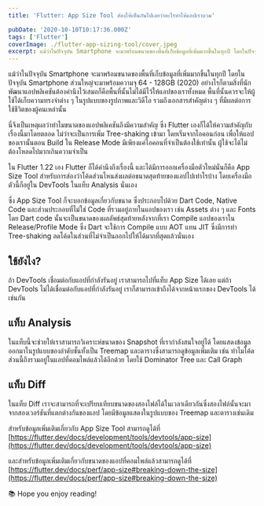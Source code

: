 ```yaml
---
title: 'Flutter: App Size Tool ส่องให้เห็นกันไปเลยว่าอะไรทำให้แอปเราบวม'

pubDate: '2020-10-10T10:17:36.000Z'
tags: ['Flutter']
coverImage: ./flutter-app-sizing-tool/cover.jpeg
excerpt: แม้ว่าในปัจจุบัน Smartphone จะมาพร้อมขนาดของพื้นที่เก็บข้อมูลที่เพิ่มมากขึ้นในทุกปี โดยในปัจจุบัน Smartphone ส่วนใหญ่จะมาพร้อมความจุ 64 - 128GB (2020) อย่างไรก็ตามสิ่งที่นักพัฒนาแอปพลิเคชันต้องคำนึงไว้เสมอก็คือพื้นที่นั้นไม่ได้มีไว้ให้แอปของเราทั้งหมด
---
```



แม้ว่าในปัจจุบัน Smartphone จะมาพร้อมขนาดของพื้นที่เก็บข้อมูลที่เพิ่มมากขึ้นในทุกปี โดยในปัจจุบัน Smartphone ส่วนใหญ่จะมาพร้อมความจุ 64 - 128GB (2020) อย่างไรก็ตามสิ่งที่นักพัฒนาแอปพลิเคชันต้องคำนึงไว้เสมอก็คือพื้นที่นั้นไม่ได้มีไว้ให้แอปของเราทั้งหมด พื้นที่นั้นควรจะให้ผู้ใช้ได้เก็บความทรงจำต่าง ๆ ในรูปแบบของรูปภาพและวิดีโอ รวมถึงเอกสารสำคัญต่าง ๆ ที่มีผลต่อการใช้ชีวิตของผู้คนเหล่านั้น

นี่จึงเป็นเหตุผลว่าทำไมขนาดของแอปพลิเคชันถึงมีความสำคัญ ซึ่ง Flutter เองก็ได้ให้ความสำคัญกับเรื่องนี้มาโดยตลอด ไม่ว่าจะเป็นการเพิ่ม Tree-shaking เข้ามา โดยเริ่มจากไอคอนก่อน เพื่อให้แอปของเรานั้นตอน Build ใน Release Mode มีเพียงแค่ไอคอนที่จำเป็นต้องใช้เท่านั้น ผู้ใช้จะได้ไม่ต้องโหลดไปมากเกินความจำเป็น

ใน Flutter 1.22 เอง Flutter ก็ได้คำนึงถึงเรื่องนี้ และได้มีการออกเครื่องมือตัวใหม่นั่นก็คือ App Size Tool สำหรับการส่องว่าโค้ดส่วนไหนส่งผลต่อขนาดสุดท้ายของแอปไปเท่าไรบ้าง โดยเครื่องมือตัวนี้ก็อยู่ใน DevTools ในแท็บ Analysis นั่นเอง

ซึ่ง App Size Tool ก็จะบอกข้อมูลเกี่ยวกับขนาด ซึ่งประกอบไปด้วย Dart Code, Native Code และส่วนประกอบที่ไม่ใช่ Code ที่รวมอยู่ภายในแอปของเรา เช่น Assets ต่าง ๆ และ Fonts โดย Dart code นั้นจะเป็นขนาดของผลลัพธ์สุดท้ายหลังจากที่เรา Compile แอปของเราใน Release/Profile Mode ซึ่ง Dart จะใช้การ Compile แบบ AOT แทน JIT ซึ่งมีการทำ Tree-shaking ลดโค้ดในส่วนที่ไม่จำเป็นออกไปให้ได้มากที่สุดแล้วนั่นเอง

## ใช้ยังไง?

ถ้า DevTools เชื่อมต่อกับแอปที่กำลังรันอยู่ เราสามารถไปที่แท็บ App Size ได้เลย แต่ถ้า DevTools ไม่ได้เชื่อมต่อกับแอปที่กำลังรันอยู่ เราก็สามารถเข้าถึงได้จากหน้าแรกของ DevTools ได้เช่นกัน

## แท็บ Analysis

ในแท็บนี้จะช่วยให้เราสามารถวิเคราะห์ขนาดของ Snapshot ที่เรากำลังสนใจอยู่ได้ โดยแสดงข้อมูลออกมาในรูปแบบของลำดับชั้นทั้งเป็น Treemap และตารางซึ่งสามารถดูข้อมูลเพิ่มเติม เช่น ทำไมโค้ดส่วนนี้ถึงรวมอยู่ในแอปที่คอมไพล์แล้วได้อีกด้วย โดยใช้ Dominator Tree และ Call Graph

## แท็บ Diff

ในแท็บ Diff เราจะสามารถที่จะเปรียบเทียบขนาดของสองไฟล์ได้ในเวลาเดียวกันซึ่งสองไฟล์นั้นจะมาจากสองเวอร์ชันที่แตกต่างกันของแอป โดยมีข้อมูลแสดงในรูปแบบของ Treemap และตารางเช่นเดิม

สำหรับข้อมูลเพิ่มเติมเกี่ยวกับ App Size Tool สามารถดูได้ที่ [https://flutter.dev/docs/development/tools/devtools/app-size](https://flutter.dev/docs/development/tools/devtools/app-size)

และสำหรับข้อมูลเพิ่มเติมเกี่ยวกับขนาดของแอปที่คอมไพล์แล้วสามารถดูได้ที่ [https://flutter.dev/docs/perf/app-size#breaking-down-the-size](https://flutter.dev/docs/perf/app-size#breaking-down-the-size)

<Callout type="tip" title="Thanks for reading">
  📚 Hope you enjoy reading!
</Callout>
